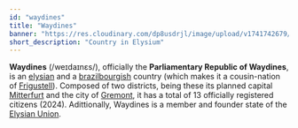 ```yaml
---
id: "waydines"
title: "Waydines"
banner: "https://res.cloudinary.com/dp8usdrjl/image/upload/v1741742679/Waydines_mjsz8k.svg"
short_description: "Country in Elysium"
---
```


**Waydines** (/we&#618;da&#618;nɛs/), officially the **Parliamentary Republic of Waydines**, is an 
[elysian](Elysium) and a [brazilbourgish](Brazilburg) country (which makes it a cousin-nation of 
[Frigustell](Frigustell)). Composed of two districts, being these its planned capital [Mitterfurt](Mitterfurt) 
and the city of [Gremont](Gremont), it has a total of 13 officially registered citizens (2024). 
Adittionally, Waydines is a member and founder state of the [Elysian Union](Elysian%20Union).